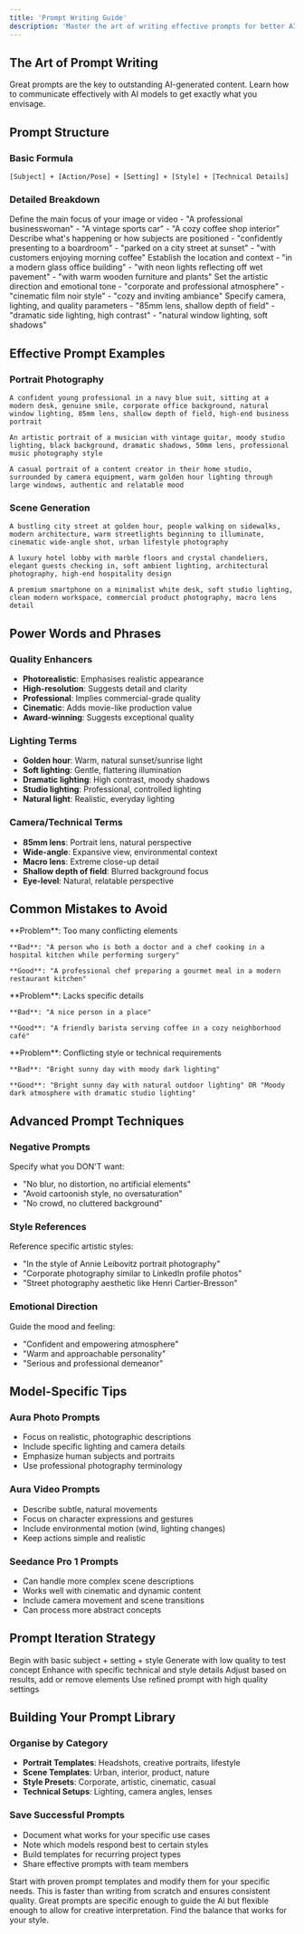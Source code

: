 ```yaml
---
title: 'Prompt Writing Guide'
description: 'Master the art of writing effective prompts for better AI generations'
---
```


## The Art of Prompt Writing

Great prompts are the key to outstanding AI-generated content. Learn how to communicate effectively with AI models to get exactly what you envisage.

## Prompt Structure

### Basic Formula
```
[Subject] + [Action/Pose] + [Setting] + [Style] + [Technical Details]
```

### Detailed Breakdown

<Steps>
  <Step title="Subject (Who/What)">
    Define the main focus of your image or video
    - "A professional businesswoman"
    - "A vintage sports car"
    - "A cozy coffee shop interior"
  </Step>
  <Step title="Action/Pose">
    Describe what's happening or how subjects are positioned
    - "confidently presenting to a boardroom"
    - "parked on a city street at sunset"
    - "with customers enjoying morning coffee"
  </Step>
  <Step title="Setting/Environment">
    Establish the location and context
    - "in a modern glass office building"
    - "with neon lights reflecting off wet pavement"
    - "with warm wooden furniture and plants"
  </Step>
  <Step title="Style/Mood">
    Set the artistic direction and emotional tone
    - "corporate and professional atmosphere"
    - "cinematic film noir style"
    - "cozy and inviting ambiance"
  </Step>
  <Step title="Technical Details">
    Specify camera, lighting, and quality parameters
    - "85mm lens, shallow depth of field"
    - "dramatic side lighting, high contrast"
    - "natural window lighting, soft shadows"
  </Step>
</Steps>

## Effective Prompt Examples

### Portrait Photography

<CodeGroup>

```text Professional Headshot
A confident young professional in a navy blue suit, sitting at a modern desk, genuine smile, corporate office background, natural window lighting, 85mm lens, shallow depth of field, high-end business portrait
```

```text Creative Portrait  
An artistic portrait of a musician with vintage guitar, moody studio lighting, black background, dramatic shadows, 50mm lens, professional music photography style
```

```text Lifestyle Portrait
A casual portrait of a content creator in their home studio, surrounded by camera equipment, warm golden hour lighting through large windows, authentic and relatable mood
```

</CodeGroup>

### Scene Generation

<CodeGroup>

```text Urban Scene
A bustling city street at golden hour, people walking on sidewalks, modern architecture, warm streetlights beginning to illuminate, cinematic wide-angle shot, urban lifestyle photography
```

```text Interior Scene
A luxury hotel lobby with marble floors and crystal chandeliers, elegant guests checking in, soft ambient lighting, architectural photography, high-end hospitality design
```

```text Product Scene
A premium smartphone on a minimalist white desk, soft studio lighting, clean modern workspace, commercial product photography, macro lens detail
```

</CodeGroup>

## Power Words and Phrases

### Quality Enhancers
- **Photorealistic**: Emphasises realistic appearance
- **High-resolution**: Suggests detail and clarity  
- **Professional**: Implies commercial-grade quality
- **Cinematic**: Adds movie-like production value
- **Award-winning**: Suggests exceptional quality

### Lighting Terms
- **Golden hour**: Warm, natural sunset/sunrise light
- **Soft lighting**: Gentle, flattering illumination
- **Dramatic lighting**: High contrast, moody shadows
- **Studio lighting**: Professional, controlled lighting
- **Natural light**: Realistic, everyday lighting

### Camera/Technical Terms
- **85mm lens**: Portrait lens, natural perspective
- **Wide-angle**: Expansive view, environmental context
- **Macro lens**: Extreme close-up detail
- **Shallow depth of field**: Blurred background focus
- **Eye-level**: Natural, relatable perspective

## Common Mistakes to Avoid

<AccordionGroup>
  <Accordion title="Overly Complex Prompts">
    **Problem**: Too many conflicting elements
    
    **Bad**: "A person who is both a doctor and a chef cooking in a hospital kitchen while performing surgery"
    
    **Good**: "A professional chef preparing a gourmet meal in a modern restaurant kitchen"
  </Accordion>
  
  <Accordion title="Vague Descriptions">
    **Problem**: Lacks specific details
    
    **Bad**: "A nice person in a place"
    
    **Good**: "A friendly barista serving coffee in a cozy neighborhood café"
  </Accordion>
  
  <Accordion title="Contradictory Instructions">
    **Problem**: Conflicting style or technical requirements
    
    **Bad**: "Bright sunny day with moody dark lighting"
    
    **Good**: "Bright sunny day with natural outdoor lighting" OR "Moody dark atmosphere with dramatic studio lighting"
  </Accordion>
</AccordionGroup>

## Advanced Prompt Techniques

### Negative Prompts
Specify what you DON'T want:
- "No blur, no distortion, no artificial elements"
- "Avoid cartoonish style, no oversaturation"
- "No crowd, no cluttered background"

### Style References
Reference specific artistic styles:
- "In the style of Annie Leibovitz portrait photography"
- "Corporate photography similar to LinkedIn profile photos"
- "Street photography aesthetic like Henri Cartier-Bresson"

### Emotional Direction
Guide the mood and feeling:
- "Confident and empowering atmosphere"
- "Warm and approachable personality"
- "Serious and professional demeanor"

## Model-Specific Tips

### Aura Photo Prompts
- Focus on realistic, photographic descriptions
- Include specific lighting and camera details
- Emphasize human subjects and portraits
- Use professional photography terminology

### Aura Video Prompts  
- Describe subtle, natural movements
- Focus on character expressions and gestures
- Include environmental motion (wind, lighting changes)
- Keep actions simple and realistic

### Seedance Pro 1 Prompts
- Can handle more complex scene descriptions
- Works well with cinematic and dynamic content
- Include camera movement and scene transitions
- Can process more abstract concepts

## Prompt Iteration Strategy

<Steps>
  <Step title="Start Simple">
    Begin with basic subject + setting + style
  </Step>
  <Step title="Test and Refine">
    Generate with low quality to test concept
  </Step>
  <Step title="Add Detail">
    Enhance with specific technical and style details
  </Step>
  <Step title="Fine-tune">
    Adjust based on results, add or remove elements
  </Step>
  <Step title="Final Generation">
    Use refined prompt with high quality settings
  </Step>
</Steps>

## Building Your Prompt Library

### Organise by Category
- **Portrait Templates**: Headshots, creative portraits, lifestyle
- **Scene Templates**: Urban, interior, product, nature
- **Style Presets**: Corporate, artistic, cinematic, casual
- **Technical Setups**: Lighting, camera angles, lenses

### Save Successful Prompts
- Document what works for your specific use cases
- Note which models respond best to certain styles
- Build templates for recurring project types
- Share effective prompts with team members

<Tip>
Start with proven prompt templates and modify them for your specific needs. This is faster than writing from scratch and ensures consistent quality.
</Tip>

<Note>
Great prompts are specific enough to guide the AI but flexible enough to allow for creative interpretation. Find the balance that works for your style.
</Note>
